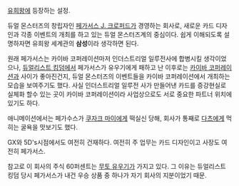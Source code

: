 [[유희왕]]에 등장하는 설정.

듀얼 몬스터즈의 창립자인 [[페가서스 J. 크로퍼드]]가 경영하는 회사로, 새로운 카드 디자인과 각종 이벤트의 개최를 하고 있는 듀얼 몬스터즈계의 중심이다. 쉽게 이해되도록 설명하자면 유희왕 세계관의 '''삼성'''이라 생각하면 된다.

원래 페가서스는 카이바 코퍼레이션마저 인더스트리얼 일루전사에 합병시킬 생각이었으나, [[듀얼리스트 킹덤]]에서 페가서스가 유우기에게 패하고 난 이후로는 [[카이바 코퍼레이션]]과 사이가 좋아진건지, 듀얼 몬스터즈의 이벤트들을 카이바 코퍼레이션에서 개최하는 모습을 보여주기도 했다. 사실 인더스트리얼 일루전 사가 만들어낸 카드를 증강현실로 실체화 할수 있는 곳이 카이바 코퍼레이션이라 사업상으로도 서로 중요한 파트너 위치에 있기도 하다.

애니메이션에서는 페가수스가 [[쿠자크 마이]]에게 떡실신 당해, 회사가 통째로 [[다츠]]에게 먹히는 굴욕을 맛보기도 했다.

GX와 5D's시점에서도 여전히 건재하다. 여전히 주 업무는 카드 디자인이고 사장도 여전히 페가서스.

참고로 이 회사의 주식 60퍼센트는 [[무토 유우기]]가 가지고 있다. 그 이유는 듀얼리스트 킹덤 당시 페가서스가 내건 우승 상품 중 하나가 자기 회사의 지분이었기 때문.
